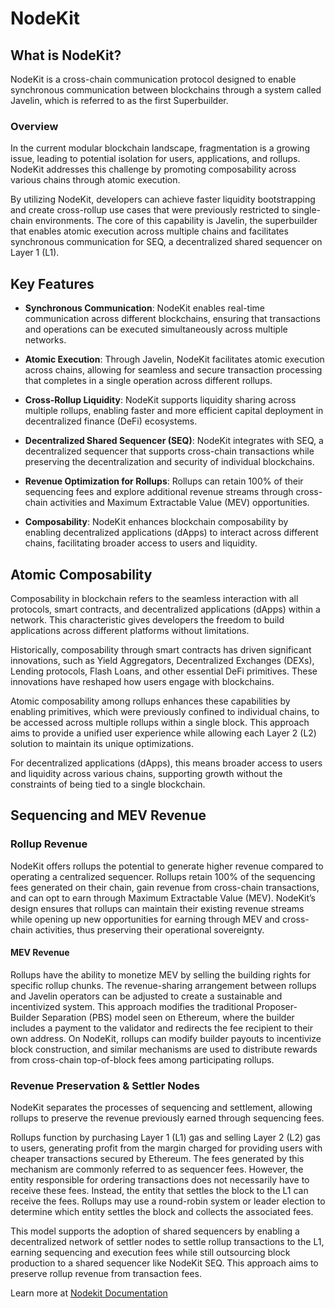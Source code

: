 # NodeKit

## What is NodeKit?

NodeKit is a cross-chain communication protocol designed to enable synchronous communication between blockchains through a system called Javelin, which is referred to as the first Superbuilder.

### Overview

In the current modular blockchain landscape, fragmentation is a growing issue, leading to potential isolation for users, applications, and rollups. NodeKit addresses this challenge by promoting composability across various chains through atomic execution.

By utilizing NodeKit, developers can achieve faster liquidity bootstrapping and create cross-rollup use cases that were previously restricted to single-chain environments. The core of this capability is Javelin, the superbuilder that enables atomic execution across multiple chains and facilitates synchronous communication for SEQ, a decentralized shared sequencer on Layer 1 (L1).

## Key Features

- **Synchronous Communication**: NodeKit enables real-time communication across different blockchains, ensuring that transactions and operations can be executed simultaneously across multiple networks.

- **Atomic Execution**: Through Javelin, NodeKit facilitates atomic execution across chains, allowing for seamless and secure transaction processing that completes in a single operation across different rollups.

- **Cross-Rollup Liquidity**: NodeKit supports liquidity sharing across multiple rollups, enabling faster and more efficient capital deployment in decentralized finance (DeFi) ecosystems.

- **Decentralized Shared Sequencer (SEQ)**: NodeKit integrates with SEQ, a decentralized sequencer that supports cross-chain transactions while preserving the decentralization and security of individual blockchains.

- **Revenue Optimization for Rollups**: Rollups can retain 100% of their sequencing fees and explore additional revenue streams through cross-chain activities and Maximum Extractable Value (MEV) opportunities.

- **Composability**: NodeKit enhances blockchain composability by enabling decentralized applications (dApps) to interact across different chains, facilitating broader access to users and liquidity.

## Atomic Composability

Composability in blockchain refers to the seamless interaction with all protocols, smart contracts, and decentralized applications (dApps) within a network. This characteristic gives developers the freedom to build applications across different platforms without limitations.

Historically, composability through smart contracts has driven significant innovations, such as Yield Aggregators, Decentralized Exchanges (DEXs), Lending protocols, Flash Loans, and other essential DeFi primitives. These innovations have reshaped how users engage with blockchains.

Atomic composability among rollups enhances these capabilities by enabling primitives, which were previously confined to individual chains, to be accessed across multiple rollups within a single block. This approach aims to provide a unified user experience while allowing each Layer 2 (L2) solution to maintain its unique optimizations.

For decentralized applications (dApps), this means broader access to users and liquidity across various chains, supporting growth without the constraints of being tied to a single blockchain.

## Sequencing and MEV Revenue

### Rollup Revenue

NodeKit offers rollups the potential to generate higher revenue compared to operating a centralized sequencer. Rollups retain 100% of the sequencing fees generated on their chain, gain revenue from cross-chain transactions, and can opt to earn through Maximum Extractable Value (MEV). NodeKit’s design ensures that rollups can maintain their existing revenue streams while opening up new opportunities for earning through MEV and cross-chain activities, thus preserving their operational sovereignty.

#### MEV Revenue

Rollups have the ability to monetize MEV by selling the building rights for specific rollup chunks. The revenue-sharing arrangement between rollups and Javelin operators can be adjusted to create a sustainable and incentivized system. This approach modifies the traditional Proposer-Builder Separation (PBS) model seen on Ethereum, where the builder includes a payment to the validator and redirects the fee recipient to their own address. On NodeKit, rollups can modify builder payouts to incentivize block construction, and similar mechanisms are used to distribute rewards from cross-chain top-of-block fees among participating rollups.

### Revenue Preservation & Settler Nodes

NodeKit separates the processes of sequencing and settlement, allowing rollups to preserve the revenue previously earned through sequencing fees.

Rollups function by purchasing Layer 1 (L1) gas and selling Layer 2 (L2) gas to users, generating profit from the margin charged for providing users with cheaper transactions secured by Ethereum. The fees generated by this mechanism are commonly referred to as sequencer fees. However, the entity responsible for ordering transactions does not necessarily have to receive these fees. Instead, the entity that settles the block to the L1 can receive the fees. Rollups may use a round-robin system or leader election to determine which entity settles the block and collects the associated fees.

This model supports the adoption of shared sequencers by enabling a decentralized network of settler nodes to settle rollup transactions to the L1, earning sequencing and execution fees while still outsourcing block production to a shared sequencer like NodeKit SEQ. This approach aims to preserve rollup revenue from transaction fees.

Learn more at [Nodekit Documentation](https://nodekit.gitbook.io/)